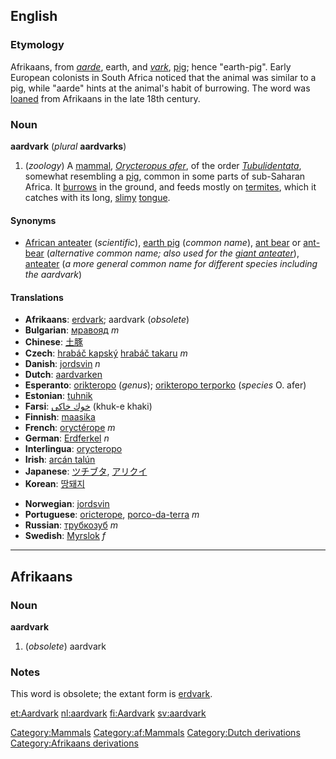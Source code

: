 {{wikipedia}}
==English==
[[Category:Mammals]]

===Etymology===
Afrikaans, from ''[[aarde]]'', earth, and ''[[vark]]'', [[pig]]; hence "earth-pig".  Early European colonists in South Africa noticed that the animal was similar to a pig, while "aarde" hints at the animal's habit of burrowing.  The word was [[loan]]ed from Afrikaans in the late 18th century.

===Noun===
'''aardvark''' (''plural'' '''aardvarks''')
#(''zoology'') A [[mammal]], ''[[Orycteropus afer]]'', of the order ''[[Tubulidentata]]'', somewhat resembling a [[pig]], common in some parts of sub-Saharan Africa. It [[burrow]]s in the ground, and feeds mostly on [[termite]]s, which it catches with its long, [[slimy]] [[tongue]].

====Synonyms====
*[[African anteater]] (''scientific''), [[earth pig]] (''common name''), [[ant bear]] or [[ant-bear]] (''alternative common name; also used for the [[giant anteater]]''), [[anteater]] (''a more general common name for different species including the aardvark'')

====Translations====
*'''Afrikaans''': [[erdvark]]; aardvark (''obsolete'')
*'''Bulgarian''': [[мравояд]] ''m''
*'''Chinese''': [[土豚]]
*'''Czech''': [[hrabáč kapský]] [[hrabáč takaru]] ''m''
*'''Danish''': [[jordsvin]] ''n''
*'''Dutch''': [[aardvarken]]
*'''Esperanto''': [[orikteropo]] (''genus''); [[orikteropo terporko]] (''species'' O. afer)
*'''Estonian''': [[tuhnik]]
*'''Farsi''': [[خوك خاكی]] (khuk-e khaki)
*'''Finnish''': [[maasika#Finnish|maasika]]
*'''French''': [[oryctérope]] ''m''
*'''German''': [[Erdferkel]] ''n''
*'''Interlingua''': [[orycteropo]]
*'''Irish''': [[arcán talún]]
*'''Japanese''': [[ツチブタ]], [[アリクイ]]
*'''Korean''': [[땅돼지]]
<!--this is the scientific name, not necessarily the Latin term: *Latin: [[Orycteropus]] (''genus''); [[Orycteropus afer]] (''species'' O. afer)-->
*'''Norwegian''': [[jordsvin]]
*'''Portuguese''': [[oricterope]], [[porco-da-terra]] ''m''
*'''Russian''': [[трубкозуб]] ''m''
*'''Swedish''': [[Myrslok]] ''f''

----

==Afrikaans==
[[Category:af:Mammals]]
===Noun===
'''aardvark'''

#(''obsolete'') aardvark

===Notes===
This word is obsolete; the extant form is [[erdvark]].


[[Category:Dutch derivations]]
[[Category:Afrikaans derivations]]

[[et:Aardvark]]
[[nl:aardvark]]
[[fi:Aardvark]]
[[sv:aardvark]]